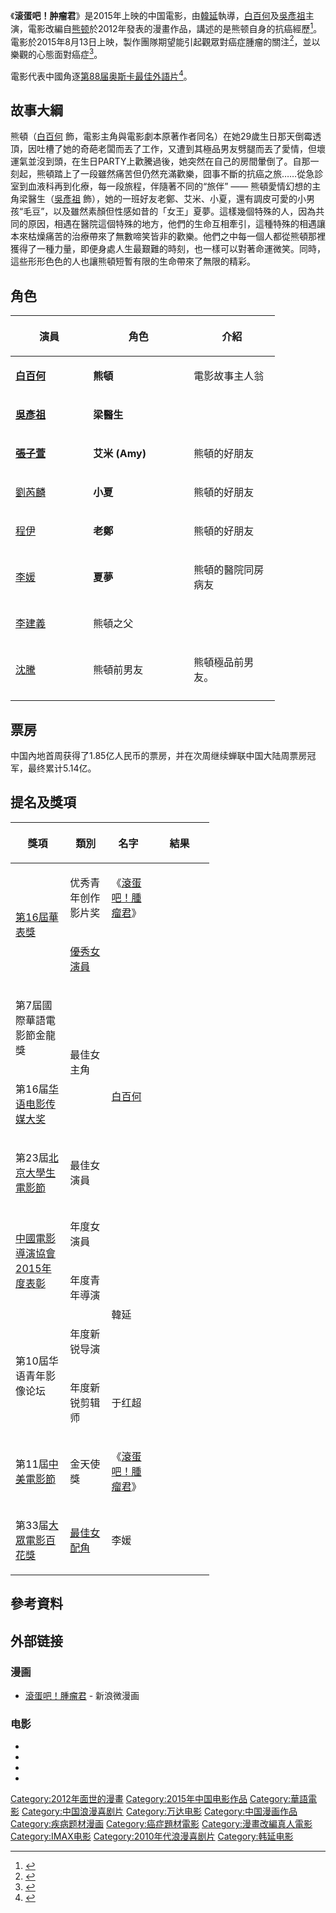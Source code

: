 {{noteTA
|T=zh-tw:滾蛋吧！腫瘤君; zh-hk:滾蛋吧！腫瘤君;zh-cn:滚蛋吧！肿瘤君;
|G1=Show
|G2=Movie
}}
{{Infobox film
| name = 滾蛋吧！腫瘤君
| original_name = 
| image = 滚蛋吧肿瘤君横版海报.jpg
| image_size = 300px
| border = 
| alt = 
| caption = 
| director = [[韩延|韩延]]
| producer = 
| writer = 袁媛<br/>张维重
| based_on = {{based on|滾蛋吧！腫瘤君|[[熊顿|熊顿]]}}
| starring = [[白百何|白百何]]<br />[[吳彥祖|吳彥祖]]<br />[[李媛_(演员)|李媛]]<br />[[劉芮麟|劉芮麟]]<br />程伊<br />劉莉莉<br />[[張子萱|張子萱]]<br />[[李建义|李建义]]<br />李晓川<br />沈腾
| music = 
| cinematography = 
| editing = 
| studio = [[万达影视|万达影视]]<br>北京果实创想影视
| distributor = [[五洲电影发行有限公司|五洲电影发行有限公司]]
| released = {{flagicon|CHN}}{{Film date|2015|08|13|}}<br />{{flagicon|HK}}{{Film date|2015|11|12|}}
| runtime = 128 分钟
| country = {{中國大陸電影產地}}
| language = 普通话
| sarft_id = 
| budget = 
| gross = 5.14亿元
| preceded_by = 
| followed_by = 
| tw_name = 
| hk_name = 滾蛋吧！Mr. Tumor
| cn_name = 滚蛋吧！肿瘤君|
}}
《'''滚蛋吧！肿瘤君'''》是2015年上映的中国電影，由[[韓延|韓延]]執導，[[白百何|白百何]]及[[吳彥祖|吳彥祖]]主演，電影改編自[[熊顿|熊顿]]於2012年發表的漫畫作品，講述的是熊顿自身的抗癌經歷<ref>{{Cite news|url=http://news.163.com/15/0318/03/AKV6KVIO00014AED.html|title=《滚蛋吧！肿瘤君》再现熊顿抗癌|language=zh-cn|publisher=网易|author=周南焱6|date=2015-03-18|7=|accessdate=2015-05-10|archive-date=2019-08-12|archive-url=https://web.archive.org/web/20190812225626/http://news.163.com/15/0318/03/AKV6KVIO00014AED.html|dead-url=no}}</ref>。電影於2015年8月13日上映，製作團隊期望能引起觀眾對癌症腫瘤的關注<ref>{{Cite news|url=http://www.yangtse.com/jiankang/2015-03-16/475751.html|title=滚蛋吧肿瘤君：肿瘤离我们远吗|language=zh-cn|publisher=扬子晚报网|author=|date=2015-03-16|7=|accessdate=2015-05-10|deadurl=yes|archiveurl=https://web.archive.org/web/20150518102932/http://www.yangtse.com/jiankang/2015-03-16/475751.html|archivedate=2015-05-18}}</ref>，並以樂觀的心態面對癌症<ref>{{Cite news|url=http://www.7y7.com/jiankang/62/55762.html|title=《滚蛋吧！肿瘤君》励志姐讲述乐观抗癌 不一样的心态|language=zh-cn|publisher=七丽女性网|author=|date=2012-02-28|accessdate=2015-05-10|archive-date=2019-08-19|archive-url=https://web.archive.org/web/20190819134037/http://www.7y7.com/jiankang/62/55762.html|dead-url=no}}</ref>。

電影代表中國角逐[[第88屆奧斯卡金像獎最佳外語片角逐名單|第88届]][[奥斯卡最佳外語片|奥斯卡最佳外語片]]<ref>{{Cite web |url=http://news.mtime.com/2015/10/09/1547527.html |title="滚蛋吧肿瘤君"代表中国内地冲奥 |access-date=2015-10-09 |archive-date=2019-08-15 |archive-url=https://web.archive.org/web/20190815184624/http://news.mtime.com/2015/10/09/1547527.html |dead-url=no }}</ref>。

== 故事大綱 ==
熊頓（[[白百何|白百何]] 飾，電影主角與電影劇本原著作者同名）在她29歲生日那天倒霉透頂，因吐槽了她的奇葩老闆而丟了工作，又遭到其極品男友劈腿而丟了愛情，但壞運氣並沒到頭，在生日PARTY上歡騰過後，她突然在自己的房間暈倒了。自那一刻起，熊頓踏上了一段雖然痛苦但仍然充滿歡樂，囧事不斷的抗癌之旅……從急診室到血液科再到化療，每一段旅程，伴隨著不同的“旅伴” —— 熊頓愛情幻想的主角梁醫生（[[吳彥祖|吳彥祖]] 飾），她的一班好友老鄭、艾米、小夏，還有調皮可愛的小男孩“毛豆”，以及雖然素顏但性感如昔的「女王」夏夢。這樣幾個特殊的人，因為共同的原因，相遇在醫院這個特殊的地方，他們的生命互相牽引，這種特殊的相遇讓本來枯燥痛苦的治療帶來了無數啼笑皆非的歡樂。他們之中每一個人都從熊頓那裡獲得了一種力量，即便身處人生最艱難的時刻，也一樣可以對著命運微笑。同時，這些形形色色的人也讓熊頓短暫有限的生命帶來了無限的精彩。

==角色==
{|class="wikitable" width="70%"
|-
!width="4%"|'''演員'''||width="5%"|'''角色'''||width="30%"|'''介紹'''
|-
|'''[[白百何|白百何]]'''||'''熊頓'''|| 電影故事主人翁
|-
|'''[[吳彥祖|吳彥祖]]'''||'''梁醫生'''||
|-
|'''[[張子萱|張子萱]]'''||'''艾米 (Amy)'''||熊頓的好朋友
|-
|[[劉芮麟|劉芮麟]]||'''小夏'''||熊頓的好朋友
|-
|[[程伊|程伊]]||'''老鄭'''||熊頓的好朋友
|-
|[[李媛|李媛]]||'''夏夢'''||熊頓的醫院同房病友
|- 
|[[李建義|李建義]]||熊頓之父||
|-
|[[沈騰|沈騰]]||熊頓前男友|| 熊頓極品前男友。
|- 
|}

== 票房 ==
中国內地首周获得了1.85亿人民币的票房，并在次周继续蝉联中国大陆周票房冠军，最终累计5.14亿。

==提名及獎項==
{| class="wikitable" width="55%"
|-align=center
! width="25%"|獎項
! width="19%"|類別
! width="20%"|名字
! width="5%"|結果
|- align=center	
|rowspan="2"|[[第16屆華表獎|第16屆華表獎]]
|优秀青年创作影片奖
|《[[滾蛋吧！腫瘤君|滾蛋吧！腫瘤君]]》
! {{won}}

|- align=center	

|[[中國電影華表獎優秀女演員|優秀女演員]]
|rowspan="5"|[[白百何|白百何]]
! {{won}}
|- align=center	
|第7屆國際華語電影節金龍獎
|rowspan="2"|最佳女主角
! {{won}}
|- align=center
|第16届[[华语电影传媒大奖|华语电影传媒大奖]]
! {{nom}}
|- align=center
|第23屆[[北京大學生電影節|北京大學生電影節]]
|最佳女演員
! {{won}}
|- align=center
|rowspan="2"|[[中國電影導演協會2015年度表彰|中國電影導演協會2015年度表彰]]
|年度女演員
! {{won}}
|- align=center
|年度青年導演
|rowspan="2"|韓延
! {{nom}}
|- align=center
|rowspan="2"|第10屆华语青年影像论坛
|年度新锐导演
! {{won}}
|- align=center
|年度新锐剪辑师
|于红超
! {{won}}
|- align=center
|第11屆[[中美電影節|中美電影節]]
|金天使獎
|rowspan="1"|《[[滾蛋吧！腫瘤君|滾蛋吧！腫瘤君]]》
! {{won}}
|- align=center
| rowspan="1"|第33届[[大眾電影百花獎|大眾電影百花獎]]
|[[大眾電影百花獎最佳女配角|最佳女配角]]
|李媛
!{{nom}}
|}

==參考資料==
{{Reflist}}

==外部链接==
===漫画===
* [http://manhua.weibo.com/special/xiongdun/index 滾蛋吧！腫瘤君] {{Wayback|url=http://manhua.weibo.com/special/xiongdun/index |date=20200221131933 }} - 新浪微漫画
===电影===
* {{Sinaweibo|zhongliujun|电影-滚蛋吧肿瘤君}}
* {{Douban|title=滾蛋吧！腫瘤君}}
* {{Mtime|221923|滾蛋吧！腫瘤君}}
* {{IMDb title|4819514}}

{{start box}}
{{succession prize box|《'''[[捉妖记_(2015年电影)|捉妖记]]'''》| 《'''[[终结者：创世纪|终结者：创世纪]]'''》|{{flagicon|CHN}}[[2015年中国内地一周票房冠军|2015年中国内地一周票房冠军]]|第33-34周<small>（8月10日—8月23日）</small>|《'''滚蛋吧！肿瘤君'''》}}
{{end box}}

{{DEFAULTSORT:Go away Mr. Tumor}}
[[Category:2012年面世的漫畫|Category:2012年面世的漫畫]]
[[Category:2015年中国电影作品|Category:2015年中国电影作品]]
[[Category:華語電影|Category:華語電影]]
[[Category:中国浪漫喜剧片|Category:中国浪漫喜剧片]]
[[Category:万达电影|Category:万达电影]]
[[Category:中国漫画作品|Category:中国漫画作品]]
[[Category:疾病题材漫画|Category:疾病题材漫画]]
[[Category:癌症題材電影|Category:癌症題材電影]]
[[Category:漫畫改編真人電影|Category:漫畫改編真人電影]]
[[Category:IMAX电影|Category:IMAX电影]]
[[Category:2010年代浪漫喜剧片|Category:2010年代浪漫喜剧片]]
[[Category:韩延电影|Category:韩延电影]]